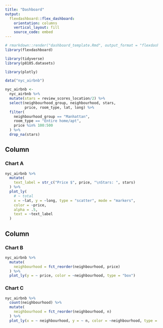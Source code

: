 ```yaml
---
title: "Dashboard"
output: 
  flexdashboard::flex_dashboard:
    orientation: columns
    vertical_layout: fill
    source_code: embed
---
```


```r
# rmarkdown::render("dashboard_template.Rmd", output_format = "flexdashboard::flex_dashboard")
library(flexdashboard)

library(tidyverse)
library(p8105.datasets)

library(plotly)
```

```r
data("nyc_airbnb")

nyc_airbnb <-
  nyc_airbnb %>%
  mutate(stars = review_scores_location/2) %>%
  select(neighbourhood_group, neighbourhood, stars, 
         price, room_type, lat, long) %>%
  filter(
    neighbourhood_group == "Manhattan",
    room_type == "Entire home/apt",
    price %in% 100:500
  ) %>%
  drop_na(stars)
```

Column {data-width=650}
-----------------------------------------------------------------------

### Chart A

```r
nyc_airbnb %>%
  mutate(
    text_label = str_c("Price $", price, "\nStars: ", stars)
  ) %>%
  plot_ly(
    # ~ total
    x = ~lat, y = ~long, type = "scatter", mode = "markers",
    color = ~price,
    alpha = .5,
    text = ~text_label
  )
```

Column {data-width=350}
-----------------------------------------------------------------------

### Chart B

```r
nyc_airbnb %>%
  mutate(
    neighbourhood = fct_reorder(neighbourhood, price)
  ) %>%
  plot_ly(y = ~ price, color = ~neighbourhood, type = "box")
```

### Chart C

```r
nyc_airbnb %>%
  count(neighbourhood) %>%
  mutate(
    neighbourhood = fct_reorder(neighbourhood, n)
  ) %>%
  plot_ly(x = ~ neighbourhood, y = ~ n, color = ~neighbourhood, type = "bar")
```

